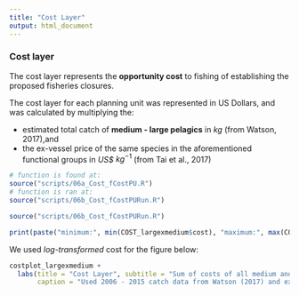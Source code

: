 ```yaml
---
title: "Cost Layer"
output: html_document
---
```


### Cost layer

The cost layer represents the **opportunity cost** to fishing of establishing the proposed fisheries closures.

The cost layer for each planning unit was represented in US Dollars, and was calculated by multiplying the:

* estimated total catch of **medium - large pelagics** in *kg* (from Watson, 2017),and 
* the ex-vessel price of the same species in the aforementioned functional groups in *US$* $kg^{-1}$ (from Tai et al., 2017)

``` r
# function is found at:
source("scripts/06a_Cost_fCostPU.R")
# function is ran at:
source("scripts/06b_Cost_fCostPURun.R")
```
``` r
source("scripts/06b_Cost_fCostPURun.R")
```
``` r
print(paste("minimum:", min(COST_largexmedium$cost), "maximum:", max(COST_largexmedium$cost), sep = " "))
```
We used *log-transformed* cost for the figure below:

```r
costplot_largexmedium +
  labs(title = "Cost Layer", subtitle = "Sum of costs of all medium and large pelagics",
       caption = "Used 2006 - 2015 catch data from Watson (2017) and ex-vessel prices from Tai et al. (2017)")
```